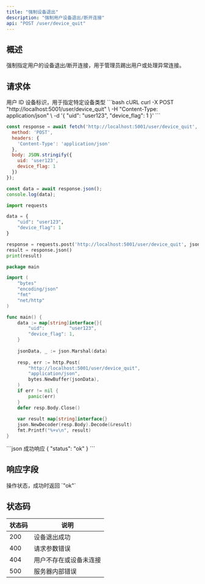 ```yaml
---
title: "强制设备退出"
description: "强制用户设备退出/断开连接"
api: "POST /user/device_quit"
---
```


## 概述

强制指定用户的设备退出/断开连接，用于管理员踢出用户或处理异常连接。

## 请求体

<ParamField body="uid" type="string" required>
用户 ID
</ParamField>

<ParamField body="device_flag" type="integer">
设备标识，用于指定特定设备类型
</ParamField>

<RequestExample>
```bash cURL
curl -X POST "http://localhost:5001/user/device_quit" \
  -H "Content-Type: application/json" \
  -d '{
    "uid": "user123",
    "device_flag": 1
  }'
```

```javascript JavaScript
const response = await fetch('http://localhost:5001/user/device_quit', {
  method: 'POST',
  headers: {
    'Content-Type': 'application/json'
  },
  body: JSON.stringify({
    uid: 'user123',
    device_flag: 1
  })
});

const data = await response.json();
console.log(data);
```

```python Python
import requests

data = {
    "uid": "user123",
    "device_flag": 1
}

response = requests.post('http://localhost:5001/user/device_quit', json=data)
result = response.json()
print(result)
```

```go Go
package main

import (
    "bytes"
    "encoding/json"
    "fmt"
    "net/http"
)

func main() {
    data := map[string]interface{}{
        "uid":         "user123",
        "device_flag": 1,
    }
    
    jsonData, _ := json.Marshal(data)
    
    resp, err := http.Post(
        "http://localhost:5001/user/device_quit",
        "application/json",
        bytes.NewBuffer(jsonData),
    )
    if err != nil {
        panic(err)
    }
    defer resp.Body.Close()
    
    var result map[string]interface{}
    json.NewDecoder(resp.Body).Decode(&result)
    fmt.Printf("%+v\n", result)
}
```
</RequestExample>

<ResponseExample>
```json 成功响应
{
  "status": "ok"
}
```
</ResponseExample>

## 响应字段

<ResponseField name="status" type="string" required>
操作状态，成功时返回 `"ok"`
</ResponseField>

## 状态码

| 状态码 | 说明 |
|--------|------|
| 200 | 设备退出成功 |
| 400 | 请求参数错误 |
| 404 | 用户不存在或设备未连接 |
| 500 | 服务器内部错误 |

